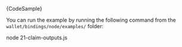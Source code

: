 
<CodeBlock className="language-javascript">
    {CodeSample}
</CodeBlock>

You can run the example by running the following command from the `wallet/bindings/node/examples/` folder:

<CodeBlock className="language-bash">
    node 21-claim-outputs.js
</CodeBlock>
